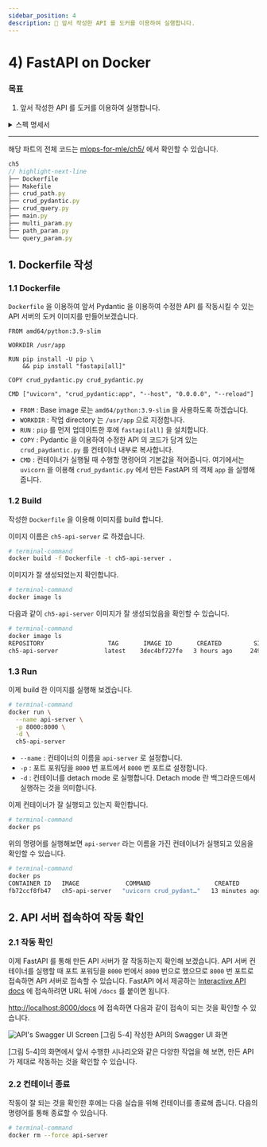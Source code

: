 ```yaml
---
sidebar_position: 4
description: 📌 앞서 작성한 API 를 도커를 이용하여 실행합니다.
---
```


# 4) FastAPI on Docker


### 목표

1. 앞서 작성한 API 를 도커를 이용하여 실행합니다.

<details>
<summary>스펙 명세서</summary>
<CodeDescription>

### 스펙 명세서

1. 앞서 Pydantic 을 이용하여 수정한 API 를 서버로 실행하기 위해 `Dockerfile` 을 작성합니다.
    - Base image는 `amd64/python:3.9-slim` 을 사용합니다.
    - `crud_pydantic.py` 를 이용합니다.
    - 포트는 default 포트인 `8000`번 포트를 이용합니다.
2. [`http://localhost:8000/docs`](http://localhost:8000/docs) 에 접속하여 앞서 수행한 시나리오 등이 제대로 작동하는지 확인합니다.

</CodeDescription>
</details>

---

<BrowserWindow url="https://github.com/mlops-for-mle/mlops-for-mle/tree/main/ch5">

해당 파트의 전체 코드는 [mlops-for-mle/ch5/](https://github.com/mlops-for-mle/mlops-for-mle/tree/main/ch5) 에서 확인할 수 있습니다.

```js
ch5
// highlight-next-line
├── Dockerfile
├── Makefile
├── crud_path.py
├── crud_pydantic.py
├── crud_query.py
├── main.py
├── multi_param.py
├── path_param.py
└── query_param.py
```

</BrowserWindow>

## 1. Dockerfile 작성

### 1.1 Dockerfile

`Dockerfile` 을 이용하여 앞서 Pydantic 을 이용하여 수정한 API 를 작동시킬 수 있는 API 서버의 도커 이미지를 만들어보겠습니다.

<CodeDescription>

```docker  title="Dockerfile"
FROM amd64/python:3.9-slim

WORKDIR /usr/app

RUN pip install -U pip \
    && pip install "fastapi[all]"

COPY crud_pydantic.py crud_pydantic.py

CMD ["uvicorn", "crud_pydantic:app", "--host", "0.0.0.0", "--reload"]
```

- `FROM` : Base image 로는 `amd64/python:3.9-slim` 을 사용하도록 하겠습니다.
- `WORKDIR` : 작업 directory 는 `/usr/app` 으로 지정합니다.
- `RUN` : `pip` 를 먼저 업데이트한 후에 `fastapi[all]` 을 설치합니다.
- `COPY` : Pydantic 을 이용하여 수정한 API 의 코드가 담겨 있는 `crud_paydantic.py` 를 컨테이너 내부로 복사합니다.
- `CMD` : 컨테이너가 실행될 때 수행할 명령어의 기본값을 적어줍니다. 여기에서는 `uvicorn` 을 이용해 `crud_pydantic.py` 에서 만든 FastAPI 의 객체 `app` 을 실행해 줍니다.

</CodeDescription>

### 1.2 Build

작성한 `Dockerfile` 을 이용해 이미지를 build 합니다.

이미지 이름은 `ch5-api-server` 로 하겠습니다.

```bash
# terminal-command
docker build -f Dockerfile -t ch5-api-server .
```

이미지가 잘 생성되었는지 확인합니다.

```bash
# terminal-command
docker image ls
```

다음과 같이 `ch5-api-server` 이미지가 잘 생성되었음을 확인할 수 있습니다.

```bash
# terminal-command
docker image ls
REPOSITORY                  TAG       IMAGE ID       CREATED         SIZE
ch5-api-server             latest    3dec4bf727fe   3 hours ago     249MB
```

### 1.3 Run

이제 build 한 이미지를 실행해 보겠습니다.

<CodeDescription>

```bash
# terminal-command
docker run \
  --name api-server \
  -p 8000:8000 \
  -d \
  ch5-api-server
```

- `--name` : 컨테이너의 이름을 `api-server` 로 설정합니다.
- `-p` : 포트 포워딩을 `8000` 번 포트에서 `8000` 번 포트로 설정합니다.
- `-d` : 컨테이너를 detach mode 로 실행합니다. Detach mode 란 백그라운드에서 실행하는 것을 의미합니다.

</CodeDescription>

이제 컨테이너가 잘 실행되고 있는지 확인합니다.

```bash
# terminal-command
docker ps
```

위의 명령어를 실행해보면 `api-server` 라는 이름을 가진 컨테이너가 실행되고 있음을 확인할 수 있습니다.

```bash
# terminal-command
docker ps
CONTAINER ID   IMAGE             COMMAND                  CREATED          STATUS          PORTS                    NAMES
fb72ccf8fb47   ch5-api-server   "uvicorn crud_pydant…"   13 minutes ago   Up 13 minutes   0.0.0.0:8000->8000/tcp   api-server
```

## 2. API 서버 접속하여 작동 확인

### 2.1 작동 확인
이제 FastAPI 를 통해 만든 API 서버가 잘 작동하는지 확인해 보겠습니다.
API 서버 컨테이너를 실행할 때 포트 포워딩을 `8000` 번에서 `8000` 번으로 했으므로 `8000` 번 포트로 접속하면 API 서버로 접속할 수 있습니다.
FastAPI 에서 제공하는 [Interactive API docs](https://fastapi.tiangolo.com/tutorial/first-steps/#interactive-api-docs) 에 접속하려면 URL 뒤에 `/docs` 를 붙이면 됩니다.

[http://localhost:8000/docs](http://localhost:8000/docs) 에 접속하면 다음과 같이 접속이 되는 것을 확인할 수 있습니다.

<div style={{textAlign: 'center'}}>

![API's Swagger UI Screen](./img/fastapi-4.png)
[그림 5-4] 작성한 API의 Swagger UI 화면

</div>

[그림 5-4]의 화면에서 앞서 수행한 시나리오와 같은 다양한 작업을 해 보면, 만든 API 가 제대로 작동하는 것을 확인할 수 있습니다.

### 2.2 컨테이너 종료

작동이 잘 되는 것을 확인한 후에는 다음 실습을 위해 컨테이너를 종료해 줍니다. 다음의 명령어를 통해 종료할 수 있습니다.

```bash
# terminal-command
docker rm --force api-server
```
